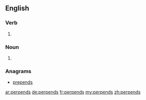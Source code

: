 ==English==

===Verb===
{{head|en|verb form}}

# {{en-third-person singular of|perpend}}

===Noun===
{{head|en|plural}}

# {{plural of|perpend|lang=en}}

===Anagrams===
* [[prepends#English|prepends]]

[[ar:perpends]]
[[de:perpends]]
[[fr:perpends]]
[[my:perpends]]
[[zh:perpends]]